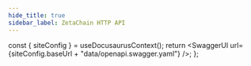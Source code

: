 ```yaml
---
hide_title: true
sidebar_label: ZetaChain HTTP API
---
```



  const { siteConfig } = useDocusaurusContext();
  return <SwaggerUI url={siteConfig.baseUrl + "data/openapi.swagger.yaml"} />;
};

<OpenAPI />
